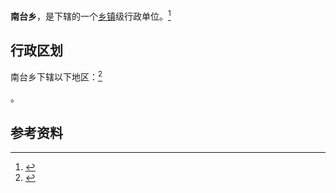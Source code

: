 {{中国乡级行政区|36/01/24/204/000}}

'''南台乡'''，是{{PRC admin/fullname|36/01/24/204/000|3}}下辖的一个[[乡镇|乡镇]]级行政单位。<ref>{{PRC admin/ref sgc|{{PRC admin/parent|36/01/24/204/000}}}}</ref>

== 行政区划 ==

南台乡下辖以下地区：<ref>{{PRC admin/ref sgc|36/01/24/204/000}}</ref>

{{PRC admin/children|36/01/24/204/000}}。

== 参考资料 ==

{{reflist}}

{{行政区划小作品}}
{{PRC admin/navcat|36/01/24/204/000}}